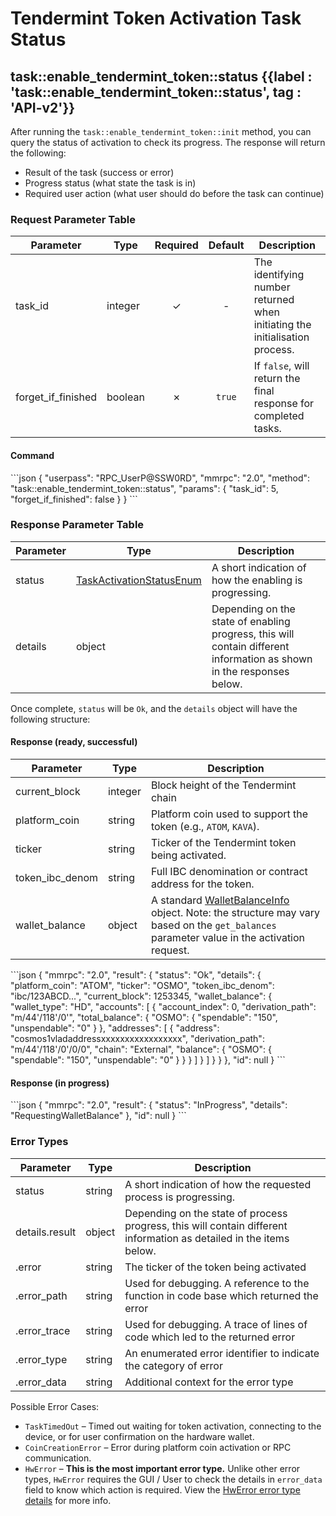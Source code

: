 
# Tendermint Token Activation Task Status

## task::enable\_tendermint\_token::status {{label : 'task::enable_tendermint_token::status', tag : 'API-v2'}}

After running the `task::enable_tendermint_token::init` method, you can query the status of activation to check its progress. The response will return the following:

*   Result of the task (success or error)
*   Progress status (what state the task is in)
*   Required user action (what user should do before the task can continue)

### Request Parameter Table

| Parameter            | Type    | Required | Default | Description                                                                 |
| -------------------- | ------- | :------: | :-----: | --------------------------------------------------------------------------- |
| task\_id             | integer |     ✓    |    -    | The identifying number returned when initiating the initialisation process. |
| forget\_if\_finished | boolean |     ✗    |  `true` | If `false`, will return the final response for completed tasks.             |

#### Command

<CodeGroup title="Tendermint Token Activation Status" tag="POST" label="task::enable_tendermint_token::status" mm2MethodDecorate="true">
  ```json
  {
    "userpass": "RPC_UserP@SSW0RD",
    "mmrpc": "2.0",
    "method": "task::enable_tendermint_token::status",
    "params": {
      "task_id": 5,
      "forget_if_finished": false
    }
  }
  ```
</CodeGroup>

### Response Parameter Table

| Parameter | Type                                                                                                        | Description                                                                                                           |
| --------- | ----------------------------------------------------------------------------------------------------------- | --------------------------------------------------------------------------------------------------------------------- |
| status    | [TaskActivationStatusEnum](/komodo-defi-framework/api/common_structures/enums/#task-activation-status-enum) | A short indication of how the enabling is progressing.                                                                |
| details   | object                                                                                                      | Depending on the state of enabling progress, this will contain different information as shown in the responses below. |

Once complete, `status` will be `Ok`, and the `details` object will have the following structure:

#### Response (ready, successful)

| Parameter         | Type    | Description                                                                                                                                                                                                          |
| ----------------- | ------- | -------------------------------------------------------------------------------------------------------------------------------------------------------------------------------------------------------------------- |
| current\_block    | integer | Block height of the Tendermint chain                                                                                                                                                                                 |
| platform\_coin    | string  | Platform coin used to support the token (e.g., `ATOM`, `KAVA`).                                                                                                                                                      |
| ticker            | string  | Ticker of the Tendermint token being activated.                                                                                                                                                                      |
| token\_ibc\_denom | string  | Full IBC denomination or contract address for the token.                                                                                                                                                             |
| wallet\_balance   | object  | A standard [WalletBalanceInfo](/komodo-defi-framework/api/common_structures/wallet/#wallet-balance-info) object. Note: the structure may vary based on the `get_balances` parameter value in the activation request. |

<CollapsibleSection expandedText="Hide Response" collapsedText="Show Response">
  ```json
  {
      "mmrpc": "2.0",
      "result": {
          "status": "Ok",
          "details": {
              "platform_coin": "ATOM",
              "ticker": "OSMO",
              "token_ibc_denom": "ibc/123ABCD...",
              "current_block": 1253345,
              "wallet_balance": {
                  "wallet_type": "HD",
                  "accounts": [
                      {
                          "account_index": 0,
                          "derivation_path": "m/44'/118'/0'",
                          "total_balance": {
                              "OSMO": {
                                  "spendable": "150",
                                  "unspendable": "0"
                              }
                          },
                          "addresses": [
                              {
                                  "address": "cosmos1vladaddressxxxxxxxxxxxxxxxxx",
                                  "derivation_path": "m/44'/118'/0'/0/0",
                                  "chain": "External",
                                  "balance": {
                                      "OSMO": {
                                          "spendable": "150",
                                          "unspendable": "0"
                                      }
                                  }
                              }
                          ]
                      }
                  ]
              }
          }
      },
      "id": null
  }
  ```
</CollapsibleSection>

#### Response (in progress)

<CollapsibleSection expandedText="Hide Response" collapsedText="Show Response">
  ```json
  {
    "mmrpc": "2.0",
    "result": {
      "status": "InProgress",
      "details": "RequestingWalletBalance"
    },
    "id": null
  }
  ```
</CollapsibleSection>

### Error Types

| Parameter      | Type   | Description                                                                                                         |
| -------------- | ------ | ------------------------------------------------------------------------------------------------------------------- |
| status         | string | A short indication of how the requested process is progressing.                                                     |
| details.result | object | Depending on the state of process progress, this will contain different information as detailed in the items below. |
| .error         | string | The ticker of the token being activated                                                                             |
| .error\_path   | string | Used for debugging. A reference to the function in code base which returned the error                               |
| .error\_trace  | string | Used for debugging. A trace of lines of code which led to the returned error                                        |
| .error\_type   | string | An enumerated error identifier to indicate the category of error                                                    |
| .error\_data   | string | Additional context for the error type                                                                               |

Possible Error Cases:

*   `TaskTimedOut` – Timed out waiting for token activation, connecting to the device, or for user confirmation on the hardware wallet.
*   `CoinCreationError` – Error during platform coin activation or RPC communication.
*   `HwError` – **This is the most important error type.** Unlike other error types, `HwError` requires the GUI / User to check the details in `error_data` field to know which action is required. View the [HwError error type details](/komodo-defi-framework/api/v20/utils/task_init_trezor/status/#details-for-hw-error-error-type) for more info.
